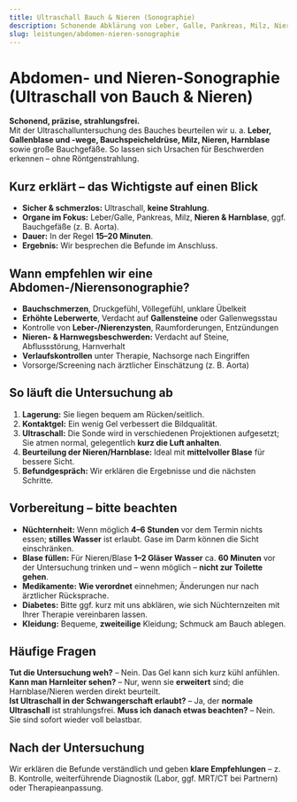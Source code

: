 ```yaml
---
title: Ultraschall Bauch & Nieren (Sonographie)
description: Schonende Abklärung von Leber, Galle, Pankreas, Milz, Nieren & Blase. Was Sie erwartet, Vorbereitung & FAQs. Termin einfach online buchen.
slug: leistungen/abdomen-nieren-sonographie
---
```



# Abdomen- und Nieren-Sonographie (Ultraschall von Bauch & Nieren)

**Schonend, präzise, strahlungsfrei.**  
Mit der Ultraschalluntersuchung des Bauches beurteilen wir u. a. **Leber, Gallenblase und -wege, Bauchspeicheldrüse, Milz, Nieren, Harnblase** sowie große Bauchgefäße. So lassen sich Ursachen für Beschwerden erkennen – ohne Röntgenstrahlung.

## Kurz erklärt – das Wichtigste auf einen Blick

- **Sicher & schmerzlos:** Ultraschall, **keine Strahlung**.
- **Organe im Fokus:** Leber/Galle, Pankreas, Milz, **Nieren & Harnblase**, ggf. Bauchgefäße (z. B. Aorta).
- **Dauer:** In der Regel **15–20 Minuten**.
- **Ergebnis:** Wir besprechen die Befunde im Anschluss.

## Wann empfehlen wir eine Abdomen-/Nierensonographie?

- **Bauchschmerzen**, Druckgefühl, Völlegefühl, unklare Übelkeit
- **Erhöhte Leberwerte**, Verdacht auf **Gallensteine** oder Gallenwegsstau
- Kontrolle von **Leber-/Nierenzysten**, Raumforderungen, Entzündungen
- **Nieren- & Harnwegsbeschwerden:** Verdacht auf Steine, Abflussstörung, Harnverhalt
- **Verlaufskontrollen** unter Therapie, Nachsorge nach Eingriffen
- Vorsorge/Screening nach ärztlicher Einschätzung (z. B. Aorta)

## So läuft die Untersuchung ab

1. **Lagerung:** Sie liegen bequem am Rücken/seitlich.
2. **Kontaktgel:** Ein wenig Gel verbessert die Bildqualität.
3. **Ultraschall:** Die Sonde wird in verschiedenen Projektionen aufgesetzt; Sie atmen normal, gelegentlich **kurz die Luft anhalten**.
4. **Beurteilung der Nieren/Harnblase:** Ideal mit **mittelvoller Blase** für bessere Sicht.
5. **Befundgespräch:** Wir erklären die Ergebnisse und die nächsten Schritte.

## Vorbereitung – bitte beachten

- **Nüchternheit:** Wenn möglich **4–6 Stunden** vor dem Termin nichts essen; **stilles Wasser** ist erlaubt. Gase im Darm können die Sicht einschränken.
- **Blase füllen:** Für Nieren/Blase **1–2 Gläser Wasser** ca. **60 Minuten** vor der Untersuchung trinken und – wenn möglich – **nicht zur Toilette gehen**.
- **Medikamente:** **Wie verordnet** einnehmen; Änderungen nur nach ärztlicher Rücksprache.
- **Diabetes:** Bitte ggf. kurz mit uns abklären, wie sich Nüchternzeiten mit Ihrer Therapie vereinbaren lassen.
- **Kleidung:** Bequeme, **zweiteilige** Kleidung; Schmuck am Bauch ablegen.

## Häufige Fragen

**Tut die Untersuchung weh?** – Nein. Das Gel kann sich kurz kühl anfühlen.  
**Kann man Harnleiter sehen?** – Nur, wenn sie **erweitert** sind; die Harnblase/Nieren werden direkt beurteilt.  
**Ist Ultraschall in der Schwangerschaft erlaubt?** – Ja, der **normale Ultraschall** ist strahlungsfrei.
**Muss ich danach etwas beachten?** – Nein. Sie sind sofort wieder voll belastbar.

## Nach der Untersuchung

Wir erklären die Befunde verständlich und geben **klare Empfehlungen** – z. B. Kontrolle, weiterführende Diagnostik (Labor, ggf. MRT/CT bei Partnern) oder Therapieanpassung.

<ScheduleAppointment></ScheduleAppointment>
